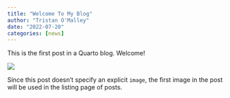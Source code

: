 ```yaml
---
title: "Welcome To My Blog"
author: "Tristan O'Malley"
date: "2022-07-20"
categories: [news]
---
```


This is the first post in a Quarto blog. Welcome!

![](thumbnail.jpg)

Since this post doesn't specify an explicit `image`, the first image in the post will be used in the listing page of posts.
